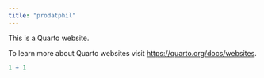 ```yaml
---
title: "prodatphil"
---
```


This is a Quarto website.

To learn more about Quarto websites visit <https://quarto.org/docs/websites>.

```r
1 + 1
```
